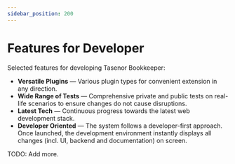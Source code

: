 ```yaml
---
sidebar_position: 200
---
```

# Features for Developer

Selected features for developing Tasenor Bookkeeper:

* **Versatile Plugins** — Various plugin types for convenient extension in any direction.
* **Wide Range of Tests** — Comprehensive private and public tests on real-life scenarios to ensure changes do not cause disruptions.
* **Latest Tech** — Continuous progress towards the latest web development stack.
* **Developer Oriented** — The system follows a developer-first approach. Once launched, the development environment instantly displays all changes (incl. UI, backend and documentation) on screen.

TODO: Add more.
